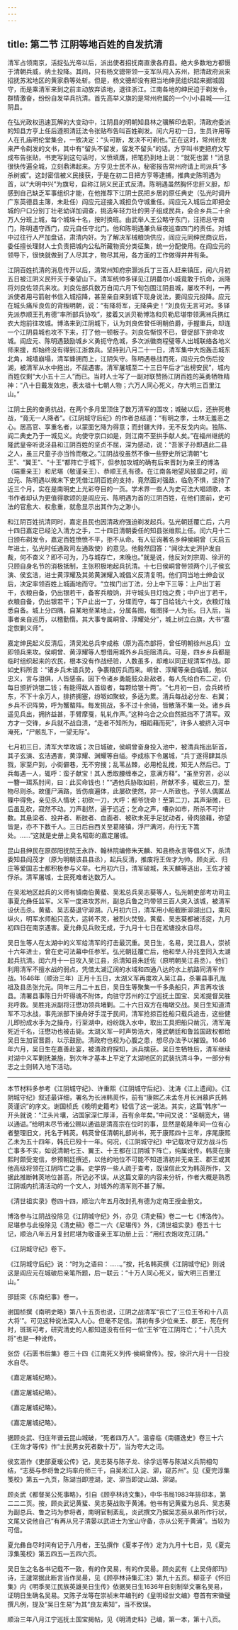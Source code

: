```yaml
---
---
---
```

title: 第二节 江阴等地百姓的自发抗清
---




清军占领南京，活捉弘光帝以后，派出使者招抚南直隶各府县。绝大多数地方都慑于清朝兵威，纳土投降。其间，只有杨文骢带领一支军队闯入苏州，把清政府派来招抚苏淞地区的黄家鼎等处斩。但是，杨文骢却没有把当地绅民组织起来据城固守，而是乘清军来到之前主动放弃该地，退往浙江。江南各地的绅民迫于剃发令，群情激奋，纷纷自发举兵抗清。首先高举义旗的是常州府属的一个小小县城——江阴县。

在弘光政权迅速瓦解的大变动中，江阴县的明朝知县林之骥解印去职，清政府委派的知县方亨上任后遵照清廷法令张贴布告叫百姓剃发。闰六月初一日，生员许用等人在孔庙明伦堂集会，一致决定：“头可断，发决不可剃也。”正在这时，常州府发来严令剃发的文书，其中有“留头不留发，留发不留头”的话。方亨叫书吏把府文写成布告张贴，书吏写到这句话时，义愤填膺，把笔扔到地上说：“就死也罢！”消息很快传遍全城，立刻鼎沸起来。方亨见士民不从，秘密报告常州府请上司派兵“多杀树威”。这封密信被义民搜获，于是在初二日把方亨等逮捕，推典史陈明遇为首，以“大明中兴”为旗号，自称江阴义民正式反清。陈明遇虽然胸怀忠肝义胆，却感到自己缺乏军事组织才能，在他推荐下江阴士民把乡居的原任典史（弘光时调升广东英德县主簿，未赴任）阎应元迎接入城担负守城重任。阎应元入城后立即把全城的户口分别丁壮老幼详加调查，挑选年轻力壮的男子组成民兵，会合乡兵二十余万人分班上城，每个城垛十名，按时换班。由武举人王公略守东门，汪把总守南门，陈明遇守西门，应元自任守北门。他和陈明遇兼负昼夜巡查四门的责任。对城中过往行人严加盘诘，肃清内奸。为了解决军械粮饷供应，阎应元同绅民商议后，委任擅长理财人士负责把城内公私所藏物资分类征集，统一分配使用。在阎应元的领导下，很快就做到了人尽其才，物尽其用，各方面的工作做得井井有条。

江阴百姓抗清的消息传开以后，清常州知府宗灏派兵丁三百人赶来镇压，闰六月初五日被江阴义民歼灭于秦望山下。清军统帅多铎见江阴蕞尔小城竟敢于抗命，派降将刘良佐领兵来攻。刘良佐部兵数万自闰六月下旬包围江阴县城，屡攻不利，一再派使者用弓箭射书信入城招降，甚至亲自来到城下现身说法，要阎应元投降。应元在城头痛斥良佐的背叛明朝，说：“有降将军，无降典史！”刘良佐无言可对。多铎先派恭顺王孔有德“率所部兵协攻”，接着又派贝勒博洛和贝勒尼堪带领满洲兵携红衣大炮前往攻城。博洛来到江阴城下，认为刘良佐曾任明朝伯爵，手握重兵，却连一个江阴县城也攻不下来，打了他一顿板子。刘良佐惭恨不已，督促部下拚命攻城。阎应元、陈明遇鼓励城乡义勇扼守危城，多次派徽商程璧等人出城联络各地义师来援，却始终没有得到江浙救兵。坚持到八月二十一日，清军集中大炮轰击城东北角，城墙崩塌，清军蜂拥而上，江阴失守。陈明遇巷战而死，阎应元负伤后投湖，被清军从水中拖出，不屈遇害。清军屠城至二十三日午后才“出榜安民”，城内百姓仅剩“大小五十三人”而已。当时人士写了一副对联赞扬江阴百姓的英勇牺牲精神：“八十日戴发效忠，表太祖十七朝人物；六万人同心死义，存大明三百里江山。”

江阴士民的奋勇抗战，在两个多月里顶住了数万清军的围攻；城破以后，还拚死巷战，“竟无一人降者”。《江阴城守后纪》的作者总结道：“有明之季，士林无羞恶之心。居高官、享重名者，以蒙面乞降为得意；而封疆大帅，无不反戈内向。独陈、阎二典史乃于一城见义。向使守京口如是，则江南不至拱手献人矣。”在福州继统的隆武皇帝听说泾县和江阴百姓的坚贞不屈，深为感动，说：“吾家子孙即遇此二县之人，虽三尺童子亦当怜而敬之。”江阴战役虽然不像一些野史所记清朝“七王”、“翼王”、“十王”都阵亡于城下，但参加攻城的确有后来晋封为亲王的博洛（端重亲王）和尼堪（敬谨亲王）、恭顺王孔有德。在江南各地望风披靡之时，阎应元、陈明遇以微末下吏凭借江阴百姓的支持，竟然面对强敌，临危不惧，坚持了近三个月，实在是南明史上光彩夺目的一页。学术界一些人为史可法大唱颂歌，本书作者却认为更值得歌颂的是阎应元、陈明遇为首的江阴百姓，在他们面前，史可法的官愈大、权愈重，就愈显示出其作为之渺小。

和江阴百姓抗清同时，嘉定县民也因清政府强迫剃发起兵。弘光朝廷覆亡后，六月十四日嘉定已经沦入清方之手，二十四日清朝委任的知县张维熙上任。闰六月十二日颁布剃发令，嘉定百姓愤愤不平，拒不从命。有人征询著名乡绅侯峒曾（天启五年进士，弘光时任通政司左通政使）的意见。他毅然回答：“闻徐太史汧护发自裁，何不奋义？即不可为，乃与城存亡，未晚也。”就是说，他反对刘宗周、徐汧的只顾自身名节的消极抵制，主张积极地起兵抗清。十七日侯峒曾带领两个儿子侯玄演、侯玄洁，进士黄淳耀及其弟黄渊耀入城倡义反清复明。他们同当地士绅会议后，决定率领百姓上城画地而守。“立挨门出丁法，分上中下三等：上户出丁若干，衣粮自备，仍出银若干，备客兵粮饷，并守城头目灯烛之费；中户出丁若干，衣粮自备，仍出银若干；下户止出一丁，分堞而守，每丁日给钱六十文，衣粮灯烛悉自备。城上分四隅，自某地至某地止，分属各图，每图择一人为长。日入后，当事者亲自巡历，以稽勤惰。其大事专属峒曾、淳耀处分”，城上树立白旗，大书“嘉定恢剿义师”。

嘉定绅民起义反清后，清吴淞总兵李成栋（原为高杰部将，曾任明朝徐州总兵）立即领兵来攻。侯峒曾、黄淳耀等人想借用城外乡兵扼阻清兵。可是，四乡乡兵都是临时组织起来的农民，根本没有作战经验，人数虽多，却难以同正规清军作战。即如史料所言：“诸乡兵未谙兵势，争裹粮厉兵而来。峒曾、淳耀等亲自临城，勉以忠义，言与泪俱，人皆感奋。因下令诸乡勇能鼓众赴敌者，每人先给白布二疋，仍每日颁折饷银二钱；有能得敌人首级者，每颗给银十两”。“七月初一日，会兵砖桥东，不下十余万人，排挤拥塞，纷呶如聚蚊，多适为累。清兵每战必分左、右翼；乡兵不识阵势，呼为蟹螯阵。每发挑战，多不过十余骑，皆散落不集一处。诸乡兵遥见兵出，拥挤益甚，手臂摩戛，轧轧作声。”这种乌合之众自然抵挡不了清军。双方才一交锋，乡兵就不战自溃，“走者不知所为，相蹈藉而死”，许多人被挤入河中淹死，“尸骸乱下，一望无际”。

七月初三日，清军大举攻城；次日城破，侯峒曾奋身投入池中，被清兵拖出斩首，其子玄演、玄洁遇害，黄淳耀、渊耀等自缢。李成栋下令屠城，“兵丁遂得肆其杀戮，家至户到，小街僻巷，无不穷搜；乱苇丛棘，必用枪乱搅，知无人然后已。丁兵每遇一人，辄呼：蛮子献宝！其人悉取腰缠奉之，意满方释”。“虽至穷苦，必以一簪一珥系肘间，曰：此买命钱也！”“遇他兵胁取如前，所献不多，辄砍三刀，至物尽则杀。故僵尸满路，皆伤痕遍体，此屡砍使然，非一人所致也。予邻人偶匿丛篠中得免，亲见杀人情状；初砍一刀，大呼：都爷饶命！至第二刀，其声渐微，已后虽乱砍，寂然不动。刀声剨然，遍于远近；乞命之声，嘈杂如市，所杀不可计数。其悬梁者、投井者、断肢者、血面者、被砍未死手足犹动者，骨肉狼藉，弥望皆是，亦不下数千人。三日后自西关至葛隆镇，浮尸满河，舟行无下篙处。……”这就是史册上臭名昭彰的嘉定屠城。

昆山县绅民在原郧阳抚院王永祚、翰林院编修朱天麟、知县杨永言等倡义下，杀清委知县阎茂才（原为明朝该县县丞），起兵反清，推废将王佐才为帅。顾炎武、归庄等爱国志士都积极参与义举。七月初六日，清军破城，朱天麟等逃出，王佐才被俘杀。清军屠城，士民死难者达数万人。

在吴淞地区起兵的义师有镇南伯黄蜚、吴淞总兵吴志葵等人，弘光朝吏部考功司主事夏允彝任监军。义军一度进攻苏州，副总兵鲁之玙带领三百人突入该城，被清军设伏击杀。黄蜚、吴志葵退守泖湖。八月初六日，清军用小船截断泖湖出口，乘风纵火，明军水师船只高大，运转不灵，被烈火焚毁。黄蜚、吴志葵都被活捉，九月初四日在南京遇害。夏允彝见兵败无成，于九月十七日在淞塘投水自尽。

吴日生等人在太湖中的义军给清军的打击最沉重。吴日生，名易，吴江县人，崇祯十六年进士，曾在史可法幕中任参军。弘光朝廷覆亡后，他和举人孙兆奎同入太湖起兵抗清。闰六月十一日攻入吴江县，杀清知县朱廷佐（原明朝吴江县丞）。他们利用清军不擅水战的弱点，凭借太湖辽阔的水域和四通八达的水上航路同清军作战。1646年（顺治三年）正月十五日，太湖义军再度攻入吴江县，杀署县事孔胤祖及县丞张允元。同年三月二十五日，吴日生等聚集一千多条船只，声言再攻该县。清署县事陈日升吓得魂不附体，向驻守苏州的江宁巡抚土国宝、吴淞提督吴胜兆呼救。吴胜兆派副将汪懋功领兵堵剿。二十六日双方在梅墩交战。吴日生知道清军不习水战，事先派部下操舟好手混于民间，清军抢掠百姓船只载兵追击，这些健儿即扮成水手为之操舟，行至湖中，纷纷跳入水中，取出工具把船只凿沉，清军淹死近千名，汪懋功也被击毙。太湖义军一时声势浩大，隆武朝廷和鲁监国政权都给吴日生加官晋爵，以示鼓励。清政府也视为心腹之患，想尽办法予以摧毁。1646年六月，吴日生在嘉善赴宴，被清政府探知，派兵擒获。吴日生牺牲后，清军继续对湖中义军剿抚兼施，到次年才基本上平定了太湖地区的武装抗清斗争，一部分有志之士则转入地下活动。



* * *



本节材料多参考《江阴城守纪》、许重熙《江阴城守后纪》、沈涛《江上遗闻》。《江阴城守纪》叙述最详细，署名为长洲韩菼作，前有“康熙乙未孟冬月长洲慕庐氏韩菼谨识”的序文。谢国桢氏《晚明史籍考》轻信了这一说法。其实，这篇“韩序”一开头就说：“江头片壤，沾国家深仁厚泽，百有余年矣。”中间又说：“圣朝宽大，锡以通谥。”给明末尽节诸公赐以通谥是清高宗在位时的事，显然是乾隆年间一位有心者整理旧文，托名于韩菼。韩菼曾任清朝礼部尚书，死于康熙四十三年，序尾康熙乙未为五十四年，韩氏已殁十一年。何况，《江阴城守纪》中记载攻守双方战斗伤亡事多不实，如说清朝七王、翼王、十王都在江阴城下阵亡，纯属讹传。韩菼在康熙时颇受宠信，参预朝廷撰述，以他的地位不可能不知道清初并无亲王、郡王或其他高级将领在江阴阵亡之事。史学界一些人疏于查考，既误信此文为韩菼所作，又据此推断韩菼地位甚高，所记必不误。从这篇文章的内容来分析，作者大概是熟悉江阴城内抗清活动的一个文人，对城外的清军则不甚了解。 ​​​​​​​​​



《清世祖实录》卷四十四，顺治六年五月改封孔有德为定南王授金册文。 ​​​​​​​​​



博洛参与江阴战役除见《江阴城守纪》外，亦见《清史稿》卷二一七《博洛传》。尼堪参与此役除见《清史稿》卷二一六《尼堪传》外，《清世祖实录》卷五十七记，顺治八年五月复封尼堪为敬谨亲王军功册上云：“用红衣炮攻克江阴。” ​​​​​​​​​



《江阴城守纪》卷下。 ​​​​​​​​​



《江阴城守后纪》说：“时为之语曰：……。”按，托名韩菼撰《江阴城守纪》则说这是阎应元在城破后亲笔所题，后一联云：“十万人同心死义，留大明三百里江山。” ​​​​​​​​​



邵廷寀《东南纪事》卷一。 ​​​​​​​​​



谢国桢撰《南明史略》第八十五页也说，江阴之战清军“丧亡了‘三位王爷和十八员大将’”。可见这种说法深入人心。但毫不足信。清初有多少位亲王、郡王，死在何时，斑斑可考，研究清史的人都知道没有任何一位“王爷”在江阴阵亡；“十八员大将”也是一种讹传。 ​​​​​​​​​



张岱《石匮书后集》卷三十四《江南死义列传·侯峒曾传》。按，徐汧六月十一日投水自尽。 ​​​​​​​​​



《嘉定屠城纪略》。 ​​​​​​​​​



《嘉定屠城纪略》。 ​​​​​​​​​



《嘉定屠城纪略》。 ​​​​​​​​​



《嘉定屠城纪略》。 ​​​​​​​​​



据顾炎武、归庄年谱云昆山城破，“死者四万人”。温睿临《南疆逸史》卷三十六《王佐才等传》作“士民男女死者数十万”，当为夸大之词。 ​​​​​​​​​



侯玄涵作《吏部夏瑗公传》记，吴志葵与陈子龙、徐孚远等与陈湖义兵阴相勾结，“志葵与参将鲁之玙率舟师三千，自吴淞江入淀、泖，窥苏州”。见《夏完淳集笺校》第五一九页，陈湖当即澄湖，淀、泖当即淀山湖、泖湖。 ​​​​​​​​​



顾炎武《都督吴公死事略》，引自《顾亭林诗文集》，中华书局1983年排印本，第二二二页。按，顾炎武记黄蜚、吴志葵战败于黄浦。他书有记黄蜚为总兵、吴志葵为副总兵、鲁之玙为参将者，南明官制紊乱，炎武撰文乃据吴志葵从弟所作行状，文尾又说他自己“有再从兄子清晏以武进士为宝山守备，亦从公死于黄浦”。当较为可信。 ​​​​​​​​​



夏允彝自尽时间有记于八月者，王弘撰作《夏孝子传》定为九月十七日，见《夏完淳集笺校》第五四五—五四六页。 ​​​​​​​​​



吴日生之名各书记载不一致，有的作吴易，有的作吴昜。顾炎武有《上吴侍郎玙》诗，王蘧常据此断言当作吴昜，见《顾亭林诗集汇注》第九十五页。柳亚子《怀旧集》内《明季吴江民族英雄吴日生传》依据吴日生1636年自刻制举文署名吴易，证明日生确名吴易。又陈子龙等在崇祯末年编刊的《皇明经世文编》卷首有宋徵璧撰凡例，提及“吴日生易”为其“良友素知”，当不致误。 ​​​​​​​​​



顺治三年八月江宁巡抚土国宝揭帖，见《明清史料》己编，第一本，第十八页。 ​​​​​​​​​